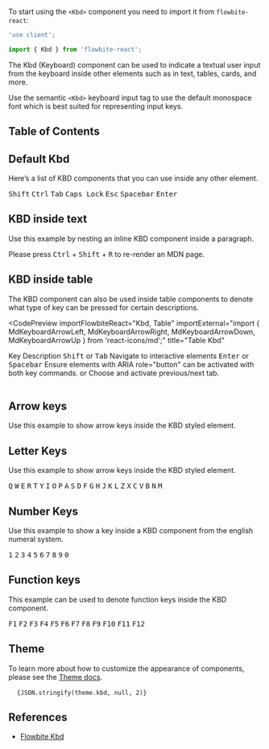 
To start using the `<Kbd>` component you need to import it from `flowbite-react`:

```jsx
'use client';

import { Kbd } from 'flowbite-react';
```

The Kbd (Keyboard) component can be used to indicate a textual user input from the keyboard inside other elements such as in text, tables, cards, and more.

Use the semantic `<Kbd>` keyboard input tag to use the default monospace font which is best suited for representing input keys.

## Table of Contents

## Default Kbd

Here’s a list of KBD components that you can use inside any other element.

<CodePreview importFlowbiteReact="Kbd" title="Default Kbd">
  <Kbd>Shift</Kbd>
  <Kbd>Ctrl</Kbd>
  <Kbd>Tab</Kbd>
  <Kbd>Caps Lock</Kbd>
  <Kbd>Esc</Kbd>
  <Kbd>Spacebar</Kbd>
  <Kbd>Enter</Kbd>
</CodePreview>

## KBD inside text

Use this example by nesting an inline KBD component inside a paragraph.

<CodePreview importFlowbiteReact="Kbd" title="Inside Text Kbd">
  Please press <Kbd>Ctrl</Kbd> + <Kbd>Shift</Kbd> + <Kbd>R</Kbd> to re-render an MDN page.
</CodePreview>

## KBD inside table

The KBD component can also be used inside table components to denote what type of key can be pressed for certain descriptions.

<CodePreview
  importFlowbiteReact="Kbd, Table"
  importExternal="import { MdKeyboardArrowLeft, MdKeyboardArrowRight, MdKeyboardArrowDown, MdKeyboardArrowUp  } from 'react-icons/md';"
  title="Table Kbd"
>
  <Table>
    <Table.Head>
      <Table.HeadCell>Key</Table.HeadCell>
      <Table.HeadCell>Description</Table.HeadCell>
    </Table.Head>
    <Table.Body className="divide-y">
      <Table.Row className="bg-white dark:border-gray-700 dark:bg-gray-800">
        <Table.Cell className="whitespace-nowrap font-medium text-gray-900 dark:text-white">
          <Kbd>Shift</Kbd> <span className="pr-1">or</span> <Kbd>Tab</Kbd>
        </Table.Cell>
        <Table.Cell>Navigate to interactive elements</Table.Cell>
      </Table.Row>
      <Table.Row className="bg-white dark:border-gray-700 dark:bg-gray-800">
        <Table.Cell className="whitespace-nowrap font-medium text-gray-900 dark:text-white">
          <Kbd>Enter</Kbd> <span className="pr-1">or</span> <Kbd>Spacebar</Kbd>
        </Table.Cell>
        <Table.Cell>Ensure elements with ARIA role="button" can be activated with both key commands.</Table.Cell>
      </Table.Row>
      <Table.Row className="bg-white dark:border-gray-700 dark:bg-gray-800">
        <Table.Cell className="whitespace-nowrap font-medium text-gray-900 dark:text-white">
          <Kbd icon={MdKeyboardArrowUp}></Kbd>
          <Kbd icon={MdKeyboardArrowDown}></Kbd>
          <span className="pr-1">or</span>
          <Kbd icon={MdKeyboardArrowLeft}></Kbd>
          <Kbd icon={MdKeyboardArrowRight}></Kbd>
        </Table.Cell>
        <Table.Cell>Choose and activate previous/next tab.</Table.Cell>
      </Table.Row>
    </Table.Body>
  </Table>
</CodePreview>

## Arrow keys

Use this example to show arrow keys inside the KBD styled element.

<CodePreview importFlowbiteReact="Kbd" title="Arrow Keys Kbd">
  <Kbd icon={MdKeyboardArrowUp}></Kbd>
  <Kbd icon={MdKeyboardArrowDown}></Kbd>
  <Kbd icon={MdKeyboardArrowLeft}></Kbd>
  <Kbd icon={MdKeyboardArrowRight}></Kbd>
</CodePreview>

## Letter Keys

Use this example to show arrow keys inside the KBD styled element.

<CodePreview importFlowbiteReact="Kbd" title="Letter Keys Kbd">
  <div className="flex flex-wrap">
    <Kbd>Q</Kbd>
    <Kbd>W</Kbd>
    <Kbd>E</Kbd>
    <Kbd>R</Kbd>
    <Kbd>T</Kbd>
    <Kbd>Y</Kbd>
    <Kbd>I</Kbd>
    <Kbd>O</Kbd>
    <Kbd>P</Kbd>
    <Kbd>A</Kbd>
    <Kbd>S</Kbd>
    <Kbd>D</Kbd>
    <Kbd>F</Kbd>
    <Kbd>G</Kbd>
    <Kbd>H</Kbd>
    <Kbd>J</Kbd>
    <Kbd>K</Kbd>
    <Kbd>L</Kbd>
    <Kbd>Z</Kbd>
    <Kbd>X</Kbd>
    <Kbd>C</Kbd>
    <Kbd>V</Kbd>
    <Kbd>B</Kbd>
    <Kbd>N</Kbd>
    <Kbd>M</Kbd>
  </div>
</CodePreview>

## Number Keys

Use this example to show a key inside a KBD component from the english numeral system.

<CodePreview importFlowbiteReact="Kbd" title="Number Keys Kbd">
  <Kbd>1</Kbd>
  <Kbd>2</Kbd>
  <Kbd>3</Kbd>
  <Kbd>4</Kbd>
  <Kbd>5</Kbd>
  <Kbd>6</Kbd>
  <Kbd>7</Kbd>
  <Kbd>8</Kbd>
  <Kbd>9</Kbd>
  <Kbd>0</Kbd>
</CodePreview>

## Function keys

This example can be used to denote function keys inside the KBD component.

<CodePreview importFlowbiteReact="Kbd" title="Function Keys Kbd">
  <Kbd>F1</Kbd>
  <Kbd>F2</Kbd>
  <Kbd>F3</Kbd>
  <Kbd>F4</Kbd>
  <Kbd>F5</Kbd>
  <Kbd>F6</Kbd>
  <Kbd>F7</Kbd>
  <Kbd>F8</Kbd>
  <Kbd>F9</Kbd>
  <Kbd>F10</Kbd>
  <Kbd>F11</Kbd>
  <Kbd>F12</Kbd>
</CodePreview>

## Theme

To learn more about how to customize the appearance of components, please see the [Theme docs](/docs/customize/theme).

<pre className="language-tsx">
  <code>{JSON.stringify(theme.kbd, null, 2)}</code>
</pre>

## References

- [Flowbite Kbd](https://flowbite.com/docs/components/kbd/)
